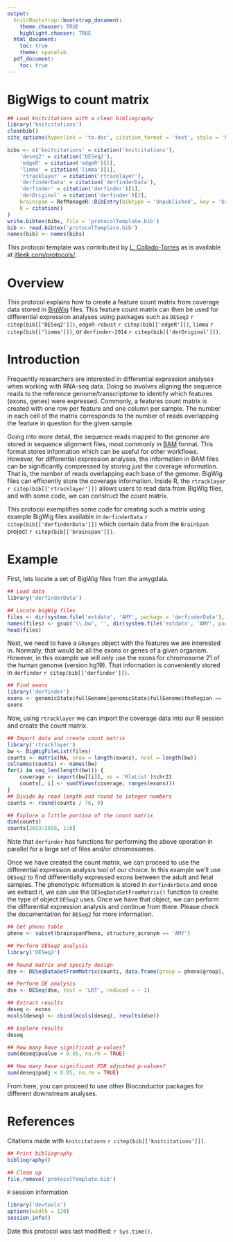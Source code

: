 ```yaml
---
output:
  knitrBootstrap::bootstrap_document:
    theme.chooser: TRUE
    highlight.chooser: TRUE
  html_document:
    toc: true
    theme: spacelab
  pdf_document:
    toc: true
---
```


BigWigs to count matrix
=======================


```r
## Load knitcitations with a clean bibliography
library('knitcitations')
cleanbib()
cite_options(hyperlink = 'to.doc', citation_format = 'text', style = 'html')

bibs <- c('knitcitations' = citation('knitcitations'),
    'deseq2' = citation('DESeq2'),
    'edgeR' = citation('edgeR')[5],
    'limma' = citation('limma')[1],
    'rtracklayer' = citation('rtracklayer'),
    'derfinderData' = citation('derfinderData'),
    'derfinder' = citation('derfinder')[1],
    'derOriginal' = citation('derfinder')[2],
    brainspan = RefManageR::BibEntry(bibtype = 'Unpublished', key = 'brainspan', title = 'Atlas of the Developing Human Brain [Internet]. Funded by ARRA Awards 1RC2MH089921-01, 1RC2MH090047-01, and 1RC2MH089929-01.', author = 'BrainSpan', year = 2011, url = 'http://developinghumanbrain.org'),
    R = citation()
)
write.bibtex(bibs, file = 'protocolTemplate.bib')
bib <- read.bibtex('protocolTemplate.bib')
names(bib) <- names(bibs)
```

This protocol template was contributed by [L. Collado-Torres](http://bit.ly/LColladoTorres) as is available at [jtleek.com/protocols/](http://jtleek.com/protocols/).


# Overview


This protocol explains how to create a feature count matrix from coverage data stored in [BigWig](http://genome.ucsc.edu/goldenpath/help/bigWig.html) files. This feature count matrix can then be used for differential expression analyses using packages such as `DESeq2` `r citep(bib[['DESeq2']])`, `edgeR-robust` `r citep(bib[['edgeR']])`, `limma` `r citep(bib[['limma']])`, or `derfinder-2014` `r citep(bib[['derOriginal']])`.


# Introduction

Frequently researchers are interested in differential expression analyses when working with RNA-seq data. Doing so involves aligning the sequence reads to the reference genome/transcriptome to identify which features (exons, genes) were expressed. Commonly, a features count matrix is created with one row per feature and one column per sample. The number in each cell of the matrix corresponds to the number of reads overlapping the feature in question for the given sample.

Going into more detail, the sequence reads mapped to the genome are stored in sequence alignment files, most commonly in [BAM](http://genome.ucsc.edu/goldenpath/help/bam.html) format. This format stores information which can be useful for other workflows. However, for differential expression analyses, the information in BAM files can be significantly compressed by storing just the coverage information. That is, the number of reads overlapping each base of the genome. BigWig files can efficiently store the coverage information. Inside R, the `rtracklayer` `r citep(bib[['rtracklayer']])` allows users to read data from BigWig files, and with some code, we can construct the count matrix.

This protocol exemplifies some code for creating such a matrix using example BigWig files available in `derfinderData` `r citep(bib[['derfinderData']])` which contain data from the `BrainSpan` project `r citep(bib[['brainspan']])`. 

# Example

First, lets locate a set of BigWig files from the amygdala. 

```r
## Load data
library('derfinderData')

## Locate bigWig files
files <- dir(system.file('extdata', 'AMY', package = 'derfinderData'),  full.names = TRUE)
names(files) <- gsub('\\.bw', '', dir(system.file('extdata', 'AMY', package = 'derfinderData')))
head(files)
```

Next, we need to have a `GRanges` object with the features we are interested in. Normally, that would be all the exons or genes of a given organism. However, in this example we will only use the exons for chromosome 21 of the human genome (version hg19). That information is conveniently stored in `derfinder` `r citep(bib[['derfinder']])`.

```r
## Find exons
library('derfinder')
exons <- genomicState$fullGenome[genomicState$fullGenome$theRegion == 'exon']
exons
```

Now, using `rtracklayer` we can import the coverage data into our R session and create the count matrix.

```r
## Import data and create count matrix
library('rtracklayer')
bw <- BigWigFileList(files)
counts <- matrix(NA, nrow = length(exons), ncol = length(bw))
colnames(counts) <- names(bw)
for(i in seq_len(length(bw))) {
    coverage <- import(bw[[i]], as = 'RleList')$chr21
    counts[, i] <- sum(Views(coverage, ranges(exons)))
}
## Divide by read length and round to integer numbers
counts <- round(counts / 76, 0)

## Explore a little portion of the count matrix 
dim(counts)
counts[2653:2658, 1:6]
```

Note that `derfinder` has functions for performing the above operation in parallel for a large set of files and/or chromosomes.


Once we have created the count matrix, we can proceed to use the differential expression analysis tool of our choice. In this example we'll use `DESeq2` to find differentially expressed exons between the adult and fetal samples. The phenotypic information is stored in `derfinderData` and once we extract it, we can use the `DESeqDataSetFromMatrix()` function to create the type of object `DESeq2` uses. Once we have that object, we can perform the differential expression analysis and continue from there. Please check the documentation for `DESeq2` for more information.

```r
## Get pheno table
pheno <- subset(brainspanPheno, structure_acronym == 'AMY')

## Perform DESeq2 analysis
library('DESeq2')

## Round matrix and specify design
dse <- DESeqDataSetFromMatrix(counts, data.frame(group = pheno$group), ~ group)

## Perform DE analysis
dse <- DESeq(dse, test = 'LRT', reduced = ~ 1)

## Extract results
deseq <- exons
mcols(deseq) <- cbind(mcols(deseq), results(dse))

## Explore results
deseq

## How many have significant p-values?
sum(deseq$pvalue < 0.05, na.rm = TRUE)

## How many have significant FDR adjusted p-values?
sum(deseq$padj < 0.05, na.rm = TRUE)
```

From here, you can proceed to use other Bioconductor packages for different downstream analyses.




# References



Citations made with `knitcitations` `r citep(bib[['knitcitations']])`.


```r
## Print bibliography
bibliography()
```

```r
## Clean up
file.remove('protocolTemplate.bib')
```

`R` session information

```r
library('devtools')
options(width = 120)
session_info()
```


Date this protocol was last modified: `r Sys.time()`.

